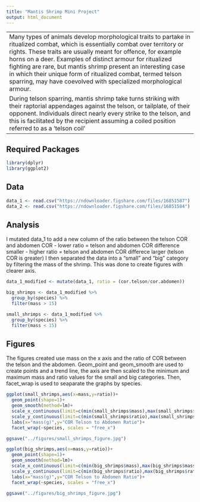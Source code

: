 ```yaml
---
title: "Mantis Shrimp Mini Project"
output: html_document
---
```


---
Many types of animals develop morphological traits to partake in ritualized combat, which is essentially combat over territory or rights. These traits are usually meant for offence, for example horns on a deer. Examples of distinct armour for ritualized fighting are rare, but mantis shrimp present an interesting case in which their unique form of ritualized combat, termed telson sparring, may have coevolved with specialized morphological armour.
During telson sparring, mantis shrimp take turns striking with their raptorial appendages against the telson, or tailplate, of their opponent. Individuals direct nearly every strike to the telson, and this is facilitated by the recipient assuming a coiled position referred to as a ‘telson coil’
---

## Required Packages

```r
library(dplyr)
library(ggplot2)

```

## Data

```r
data_1 <- read.csv("https://ndownloader.figshare.com/files/16851587")
data_2 <- read.csv("https://ndownloader.figshare.com/files/16851584")

```

## Analysis
I mutated data_1 to add a new column of the ratio between the telson COR and abdomen COR
- lower ratio = telson and abdomen COR difference smaller
- higher ratio = telson and abdomen COR differece larger (telson COR is greater)
I then separated the data into a "small" and "big" category by filtering the mass of the shrimp. This was done to create figures with clearer axis. 
```r
data_1_modified <- mutate(data_1, ratio = (cor.telson/cor.abdomen))

big_shrimps <- data_1_modified %>%
  group_by(species) %>%
  filter(mass > 15)

small_shrimps <- data_1_modified %>%
  group_by(species) %>%
  filter(mass < 15)
```

## Figures
The figures created use mass on the x axis and the ratio of COR between the telson and the abdomen. Geom_point and geom_smooth are used to create points and a trend line, the axis are then scaled to the minimum and maximum mass and ratio values for the small and big categories. Then, facet_wrap is used to seaparate the graphs by species. 
```r
ggplot(small_shrimps,aes(x=mass,y=ratio))+
  geom_point(shape=1)+
  geom_smooth(method=lm)+
  scale_x_continuous(limit=c(min(small_shrimps$mass),max(small_shrimps$mass)))+
  scale_y_continuous(limit=c(min(small_shrimps$ratio),max(small_shrimps$ratio)))+
  labs(x="mass(g)",y="COR Telson to Abdomen Ratio")+
  facet_wrap(~species, scales = "free_x")

ggsave("../figures/small_shrimps_figure.jpg")

ggplot(big_shrimps,aes(x=mass,y=ratio))+
  geom_point(shape=1)+
  geom_smooth(method=lm)+
  scale_x_continuous(limit=c(min(big_shrimps$mass),max(big_shrimps$mass)))+
  scale_y_continuous(limit=c(min(big_shrimps$ratio),max(big_shrimps$ratio)))+
  labs(x="mass(g)",y="COR Telson to Abdomen Ratio")+
  facet_wrap(~species, scales = "free_x")

ggsave("../figures/big_shrimps_figure.jpg")
```



